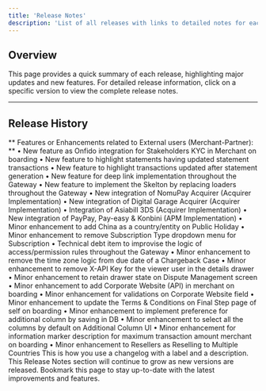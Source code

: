 ```yaml
---
title: 'Release Notes'
description: 'List of all releases with links to detailed notes for each version.'
---
```


## **Overview**

This page provides a quick summary of each release, highlighting major updates and new features. For detailed release information, click on a specific version to view the complete release notes.

---

## **Release History**

<Update label="2024-12-03" description="Release Notes for Release 20 (Dec-Release)">
  ** Features or Enhancements related to External users (Merchant-Partner): **
  •	New feature as Onfido integration for Stakeholders KYC in Merchant on boarding
•	New feature to highlight statements having updated statement transactions
•	New feature to highlight transactions updated after statement generation
•	New feature for  deep link implementation throughout the Gateway
•	New feature to implement the Skelton by replacing loaders throughout the Gateway
•	New integration of NomuPay Acquirer (Acquirer Implementation)
•	New integration of Digital Garage Acquirer (Acquirer Implementation)
•	Integration of Asiabill 3DS (Acquirer Implementation)
•	New integration of PayPay, Pay-easy & Konbini (APM Implementation)
•	Minor enhancement to add China as a country/entity on Public Holiday
•	Minor enhancement to remove Subscription Type dropdown menu for Subscription
•	Technical debt item to improvise the logic of access/permission rules throughout the Gateway
•	Minor enhancement to remove the time zone logic from due date of a Chargeback Case
•	Minor enhancement to remove X-API Key for the viewer user in the details drawer
•	Minor enhancement to retain drawer state on Dispute Management screen
•	Minor enhancement to add Corporate Website (API) in merchant on boarding
•	Minor enhancement for validations on Corporate Website field
•	Minor enhancement to update the Terms & Conditions on Final Step page of self on boarding
•	Minor enhancement to implement preference for additional column by saving in DB
•	Minor enhancement to select all the columns by default on Additional Column UI
•	Minor enhancement  for information marker description for maximum transaction amount merchant on boarding
•	Minor enhancement to Resellers as Reselling to Multiple Countries

</Update>
<Update label="2024-10-11" description="v0.1.0">
  This is how you use a changelog with a label 
  and a description.
</Update>

<Note>
  This Release Notes section will continue to grow as new versions are released. Bookmark this page to stay up-to-date with the latest improvements and features.
</Note>